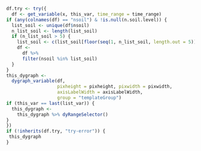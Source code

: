 ```r
df.try <- try({ 
  df <- get_variable(x, this_var, time_range = time_range)
if (any(colnames(df) == "nsoil") & !is.null(n.soil.level)) {
  list_soil <- unique(df$nsoil)
  n_list_soil <- length(list_soil)
  if (n_list_soil > 5) {
    list_soil <- c(list_soil[floor(seq(1, n_list_soil, length.out = 5))])
    df <- 
      df %>% 
      filter(nsoil %in% list_soil)
  }
}
this_dygraph <- 
  dygraph_variable(df,
                   pixheight = pixheight, pixwidth = pixwidth, 
                   axisLabelWidth = axisLabelWidth,
                   group = "templateGroup")
if (this_var == last(list_var)) {
  this_dygraph <-
    this_dygraph %>% dyRangeSelector()
}
})
if (!inherits(df.try, "try-error")) {
 this_dygraph
}
```

